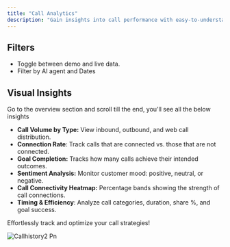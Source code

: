```yaml
---
title: "Call Analytics"
description: "Gain insights into call performance with easy-to-understand metrics and filters."
---
```


## **Filters**

- Toggle between demo and live data.
- Filter by AI agent and Dates

## **Visual Insights**

Go to the overview section and scroll till the end, you'll see all the below insights

- **Call Volume by Type:** View inbound, outbound, and web call distribution.
- **Connection Rate**: Track calls that are connected vs. those that are not connected.
- **Goal Completion:** Tracks how many calls achieve their intended outcomes.
- **Sentiment Analysis:** Monitor customer mood: positive, neutral, or negative.
- **Call Connectivity Heatmap:** Percentage bands showing the strength of call connections.
- **Timing & Efficiency**: Analyze call categories, duration, share %, and goal success.

Effortlessly track and optimize your call strategies!

![Callhistory2 Pn](/images/callhistory2.png)